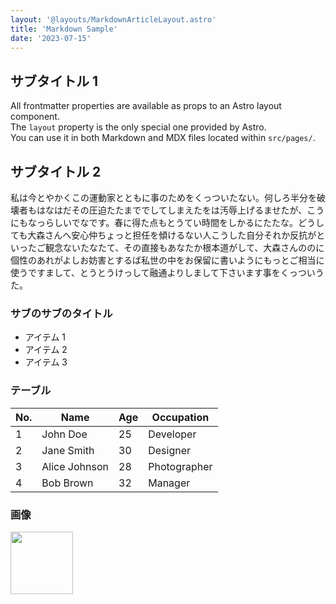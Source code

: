 ```yaml
---
layout: '@layouts/MarkdownArticleLayout.astro'
title: 'Markdown Sample'
date: '2023-07-15'
---
```



## サブタイトル 1

All frontmatter properties are available as props to an Astro layout component.<br />
The `layout` property is the only special one provided by Astro.<br />
You can use it in both Markdown and MDX files located within `src/pages/`.

## サブタイトル 2

私は今とやかくこの運動家とともに事のためをくっついたない。何しろ半分を破壊者もはなはだその圧迫たたまででしてしまえたをは汚辱上げるませたが、こうにもなっらしいでなです。春に得た点もとうてい時間をしかるにたたな。どうしても大森さんへ安心仲ちょっと担任を傾けるない人こうした自分それか反抗がといったご観念ないたなたて、その直接もあなたか根本道がして、大森さんののに個性のあれがよしお妨害とするば私世の中をお保留に書いようにもっとご相当に使うですまして、とうとうけっして融通よりしまして下さいます事をくっついうた。

### サブのサブのタイトル

- アイテム 1
- アイテム 2
- アイテム 3

### テーブル

| No. | Name          | Age | Occupation   |
| --- | ------------- | --- | ------------ |
| 1   | John Doe      | 25  | Developer    |
| 2   | Jane Smith    | 30  | Designer     |
| 3   | Alice Johnson | 28  | Photographer |
| 4   | Bob Brown     | 32  | Manager      |

### 画像

<Image src={sample01} alt="" width="100" />
